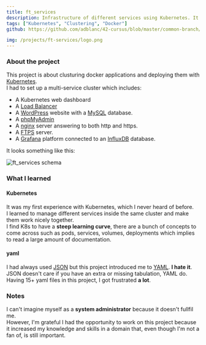 ```yaml
---
title: ft_services
description: Infrastructure of different services using Kubernetes. It contains a nginx and ftps server, wordpress, mysql, phpmyadmin, grafana, influxdb all based on alpine.
tags: ["Kubernetes", "Clustering", "Docker"]
github: https://github.com/adblanc/42-cursus/blob/master/common-branch/circle-3/ft_services

img: /projects/ft-services/logo.png
---
```


### About the project

This project is about clusturing docker applications and deploying them with [Kubernetes](https://kubernetes.io).<br />
I had to set up a multi-service cluster which includes:

- A Kubernetes web dashboard
- A [Load Balancer](<https://en.wikipedia.org/wiki/Load_balancing_(computing)>)
- A [WordPress](https://wordpress.com/) website with a [MySQL](https://www.mysql.com/) database.
- A [phpMyAdmin](https://www.phpmyadmin.net/)
- A [nginx](https://www.nginx.com/) server answering to both http and https.
- A [FTPS](https://en.wikipedia.org/wiki/FTPS) server.
- A [Grafana](https://grafana.com/) platform connected to an [InfluxDB](https://www.influxdata.com/) database.

It looks something like this:

![ft_services schema](/projects/ft-services/schema.png)

### What I learned

#### Kubernetes

It was my first experience with Kubernetes, which I never heard of before. <br />
I learned to manage different services inside the same cluster and make them work nicely together. <br />
I find K8s to have a **steep learning curve**, there are a bunch of concepts to come across such as pods, services, volumes, deployments which implies to read a large amount of documentation.

#### yaml

I had always used [JSON](https://en.wikipedia.org/wiki/JSON) but this project introduced me to [YAML](https://en.wikipedia.org/wiki/YAML). **I hate it**.<br />
JSON doesn't care if you have an extra or missing tabulation, YAML do. <br />
Having 15+ yaml files in this project, I got frustrated **a lot**.

### Notes

I can't imagine myself as a **system administrator** because it doesn't fullfil me. <br />
However, I'm grateful I had the opportunity to work on this project because it increased my knowledge and skills in a domain that, even though I'm not a fan of, is still important.
